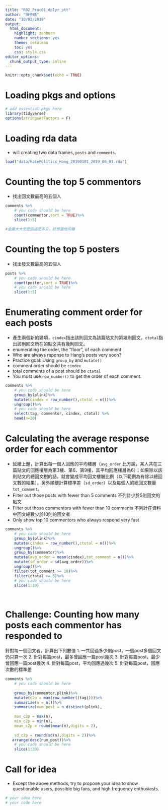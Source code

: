 ```yaml
---
title: "R02_Prac01_dplyr_ptt"
author: "陳子晴"
date: "10/02/2019"
output:
  html_document:
    highlight: zenburn
    number_sections: yes
    theme: cerulean
    toc: yes
    css: style.css
editor_options:
  chunk_output_type: inline
---
```


```r
knitr::opts_chunk$set(echo = TRUE)
```

# Loading pkgs and options
```r
# add essential pkgs here
library(tidyverse)
options(stringsAsFactors = F)
```


# Loading rda data
- will creating two data frames, `posts` and `comments`.
```r
load("data/HatePolitics_Hang_20190101_2019_06_01.rda")


```


# Counting the top 5 commentors
- 找出回文數最高的五個人
```r

comments %>%
    # you code should be here
    count(commentor,sort = TRUE)%>%
    slice(1:5)

#金庸大大怎麼回這麼多文，好想當他司機
```


# Counting the top 5 posters
- 找出發文數最高的五個人
```r

posts %>%
    # you cade should be here
    count(poster,sort = TRUE)%>%
    # you cade should be here
    slice(1:5)
```


# Enumerating comment order for each posts
- 產生兩個新的變項，`cindex`指出該則回文為該篇貼文的第幾則回文，`ctotal`指出該則回文所在的貼文共有幾則回文。
- enumerating the order, the "floor", of each comment
- Who are always reponse to Hang's posts very soon?
- Practice goal: Using `group_by` and `mutate()`
- comment order should be `cindex`
- total comments of a post should be `ctotal`
- You must use `row_number()` to get the order of each comment.
```r
comments %>%
    # you code should be here
    group_by(plink)%>%
    mutate(cindex = row_number(),ctotal = n())%>%
    ungroup()%>%
    # you cade should be here
    select(tag, commentor, cindex, ctotal) %>%
    head(n=20)
```

# Calculating the average response order for each commentor
- 延續上題，計算出每一個人回應的平均樓層（`avg_order` 比方說，某人共在三篇貼文的回應樓層為第3樓、第6、第9樓，其平均回應樓層為6）；如果除以該則貼文的總回文樹的話，就會變成平均回文樓層比例（以下範例為有除以總回文數的結果）。另外順便計算標準差（`sd_order`）以及每個人的總回文數量`tot_comment`。
- Filter out those posts with fewer than 5 comments 不列計少於5則回文的貼文
- Filter out those commentors with fewer than 10 comments 不列計在資料中回文總數少於10則的回文者
- Only show top 10 commentors who always respond very fast

```r
comments %>%
    # you cade should be here
    group_by(plink)%>%
    mutate(cindex = row_number(),ctotal = n())%>%
    ungroup()%>%
    group_by(commentor)%>%
    mutate(avg_order = mean(cindex),tot_comment = n())%>%
    mutate(sd_order = sd(avg_order))%>%
    ungroup()%>%
    filter(tot_comment >= 10)%>%
    filter(ctotal >= 5)%>%
    # you cade should be here
    slice(1:10)

    
```

# Challenge: Counting how many posts each commentor has responded to 
針對每一個回文者，計算出下列數值
1. 一共回過多少則post，一個post多個回文仍只算一次
2. 針對每篇post，最多曾回應一篇post幾次
3. 針對每篇post，最少曾回應一篇post幾次
4. 針對每篇post，平均回應過幾次
5. 針對每篇post，回應次數的標準差
```r
comments %>%
    # you cade should be here
  
    group_by(commentor,plink)%>%
    mutate(c2p = max(row_number((tag))))%>%
    summarize(n = n())%>%
    summarize(num_post = n_distinct(plink),
              
    max_c2p = max(n),
    min_c2p = min(n),
    mean_c2p = round(mean(n),digits = 2),
    
    sd_c2p = round(sd(n),digits = 2))%>%
   arrange(desc(num_post))%>%
    # you cade should be here
    slice(1:30)
```

# Call for idea
- Except the above methods, try to propose your idea to show questionable users, possible big fans, and high frequency enthusiasts.

```r
# your idea here
# your code here
```


